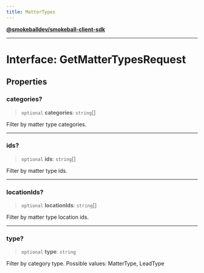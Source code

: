 ```yaml
---
title: MatterTypes
---
```

[**@smokeballdev/smokeball-client-sdk**](../../../../README.md)

***

# Interface: GetMatterTypesRequest

## Properties

### categories?

> `optional` **categories**: `string`[]

Filter by matter type categories.

***

### ids?

> `optional` **ids**: `string`[]

Filter by matter type ids.

***

### locationIds?

> `optional` **locationIds**: `string`[]

Filter by matter type location ids.

***

### type?

> `optional` **type**: `string`

Filter by category type. Possible values: MatterType, LeadType
